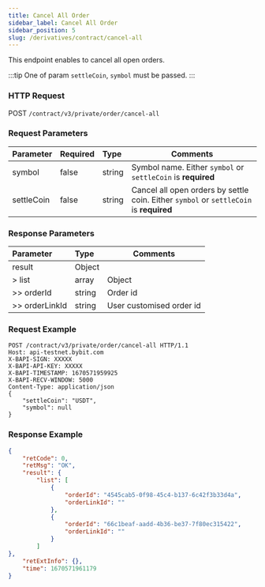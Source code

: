 ```yaml
---
title: Cancel All Order
sidebar_label: Cancel All Order
sidebar_position: 5
slug: /derivatives/contract/cancel-all
---
```


This endpoint enables to cancel all open orders.

:::tip
One of param `settleCoin`, `symbol` must be passed.
:::

### HTTP Request
POST `/contract/v3/private/order/cancel-all`

### Request Parameters
| Parameter | Required | Type | Comments|
|:----- |:-------|:-----|------ |
|symbol |false|string |Symbol name. Either `symbol` or `settleCoin` is **required** |
|settleCoin |false|string |Cancel all open orders by settle coin. Either `symbol` or `settleCoin` is **required**|

### Response Parameters
| Parameter | Type | Comments|
|:----- |:-----|----- |
|result |Object | |
|> list |array |Object |
|>> orderId |string |Order id |
|>> orderLinkId |string |User customised order id |

### Request Example

```http
POST /contract/v3/private/order/cancel-all HTTP/1.1
Host: api-testnet.bybit.com
X-BAPI-SIGN: XXXXX
X-BAPI-API-KEY: XXXXX
X-BAPI-TIMESTAMP: 1670571959925
X-BAPI-RECV-WINDOW: 5000
Content-Type: application/json
{
    "settleCoin": "USDT",
    "symbol": null
}
```

### Response Example

```json
{
    "retCode": 0,
    "retMsg": "OK",
    "result": {
        "list": [
            {
                "orderId": "4545cab5-0f98-45c4-b137-6c42f3b33d4a",
                "orderLinkId": ""
            },
            {
                "orderId": "66c1beaf-aadd-4b36-be37-7f80ec315422",
                "orderLinkId": ""
            }
        ]
},
    "retExtInfo": {},
    "time": 1670571961179
}
```
